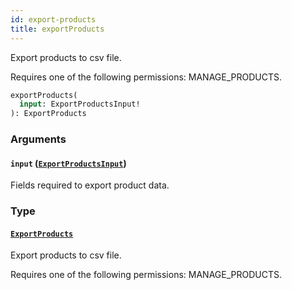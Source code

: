 ```yaml
---
id: export-products
title: exportProducts
---
```


Export products to csv file.

Requires one of the following permissions: MANAGE_PRODUCTS.

```graphql
exportProducts(
  input: ExportProductsInput!
): ExportProducts
```

### Arguments

#### `input` ([`ExportProductsInput`](../../../developer/api-reference/inputs/export-products-input))

Fields required to export product data.

### Type

#### [`ExportProducts`](../../../developer/api-reference/objects/export-products)

Export products to csv file.

Requires one of the following permissions: MANAGE_PRODUCTS.

